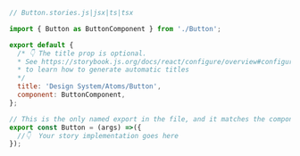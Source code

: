 ```js
// Button.stories.js|jsx|ts|tsx

import { Button as ButtonComponent } from './Button';

export default {
  /* 👇 The title prop is optional.
  * See https://storybook.js.org/docs/react/configure/overview#configure-story-loading
  * to learn how to generate automatic titles
  */
  title: 'Design System/Atoms/Button',
  component: ButtonComponent,
};

// This is the only named export in the file, and it matches the component name
export const Button = (args) =>({
  //👇  Your story implementation goes here
});
```